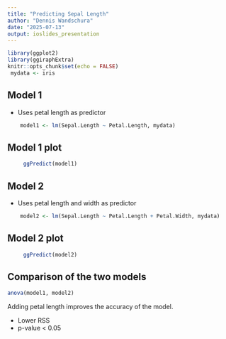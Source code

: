 ```yaml
---
title: "Predicting Sepal Length"
author: "Dennis Wandschura"
date: "2025-07-13"
output: ioslides_presentation
---
```


```r
library(ggplot2)
library(ggiraphExtra)
knitr::opts_chunk$set(echo = FALSE)
 mydata <- iris
```

## Model 1

- Uses petal length as predictor

```r
    model1 <- lm(Sepal.Length ~ Petal.Length, mydata)
```

## Model 1 plot

```r
     ggPredict(model1)
```

## Model 2

- Uses petal length and width as predictor

```r
    model2 <- lm(Sepal.Length ~ Petal.Length + Petal.Width, mydata)
```

## Model 2 plot

```r
     ggPredict(model2)
```

## Comparison of the two models

```r
anova(model1, model2)
```

Adding petal length improves the accuracy of the model.

- Lower RSS
- p-value < 0.05

